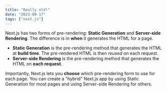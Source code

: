 ```yaml
---
title: "Really old!"
date: "2023-09-17"
tags: ["next.js"]
---
```


<CustomImage
  src="https://raw.githubusercontent.com/cattonb/test-blogposts/main/images/itfc.jpeg"
  alt="ITFC"
/>

Next.js has two forms of pre-rendering: **Static Generation** and **Server-side Rendering**. The difference is in **when** it generates the HTML for a page.

- **Static Generation** is the pre-rendering method that generates the HTML at **build time**. The pre-rendered HTML is then _reused_ on each request.
- **Server-side Rendering** is the pre-rendering method that generates the HTML on **each request**.

Importantly, Next.js lets you **choose** which pre-rendering form to use for each page. You can create a "hybrid" Next.js app by using Static Generation for most pages and using Server-side Rendering for others.
